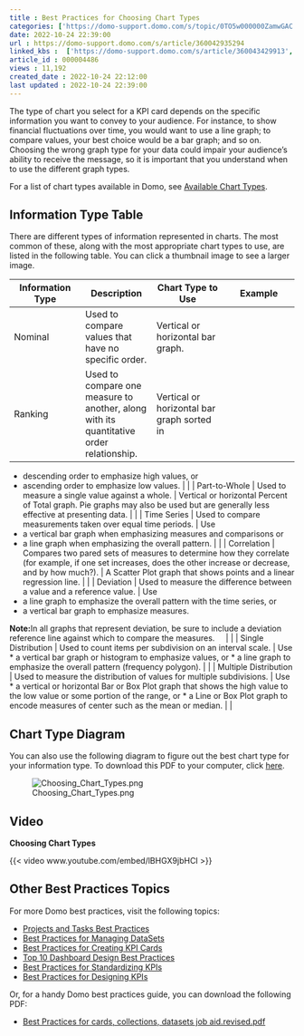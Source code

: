 ```yaml
---
title : Best Practices for Choosing Chart Types
categories: ['https://domo-support.domo.com/s/topic/0TO5w000000ZamwGAC']
date: 2022-10-24 22:39:00
url : https://domo-support.domo.com/s/article/360042935294
linked_kbs :  ['https://domo-support.domo.com/s/article/360043429913', 'https://domo-support.domo.com/s/article/360042926154', 'https://domo-support.domo.com/s/article/360043439953', 'https://domo-support.domo.com/s/article/360043429953', 'https://domo-support.domo.com/s/article/360043429933', 'https://domo-support.domo.com/s/article/360043440273', 'https://domo-support.domo.com/s/article/360043440173', 'https://domo-support.domo.com/s/article/360043429693', 'https://domo-support.domo.com/s/article/360042935294', 'https://domo-support.domo.com/s/article/360043439993', 'https://domo-support.domo.com/s/article/360042925494', 'https://domo-support.domo.com/s/article/360042935334', 'https://domo-support.domo.com/s/article/360043430493', 'https://domo-support.domo.com/s/topic/0TO5w000000ZamwGAC', 'https://domo-support.domo.com/s/knowledge-base']
article_id : 000004486
views : 11,192
created_date : 2022-10-24 22:12:00
last updated : 2022-10-24 22:39:00
---
```




The type of chart you select for a KPI card depends on the specific information you want to convey to your audience. For instance, to show financial fluctuations over time, you would want to use a line graph; to compare values, your best choice would be a bar graph; and so on. Choosing the wrong graph type for your data could impair your audience's ability to receive the message, so it is important that you understand when to use the different graph types.


For a list of chart types available in Domo, see [Available Chart Types](..\leaving_table_cards_behind_effective_chart_types_for_reporting\index.qmd "Available Chart Types").


Information Type Table
----------------------


There are different types of information represented in charts. The most common of these, along with the most appropriate chart types to use, are listed in the following table. You can click a thumbnail image to see a larger image.




| Information Type | Description | Chart Type to Use | Example |
| --- | --- | --- | --- |
| Nominal | Used to compare values that have no specific order. | Vertical or horizontal bar graph. |  |
| Ranking | Used to compare one measure to another, along with its quantitative order relationship. | Vertical or horizontal bar graph sorted in
* descending order to emphasize high values, or
* ascending order to emphasize low values.
 |  |
| Part-to-Whole | Used to measure a single value against a whole. | Vertical or horizontal Percent of Total graph. Pie graphs may also be used but are generally less effective at presenting data. |  |
| Time Series | Used to compare measurements taken over equal time periods. | Use
* a vertical bar graph when emphasizing measures and comparisons or
* a line graph when emphasizing the overall pattern.
 |  |
| Correlation | Compares two pared sets of measures to determine how they correlate (for example, if one set increases, does the other increase or decrease, and by how much?). | A Scatter Plot graph that shows points and a linear regression line. |  |
| Deviation | Used to measure the difference between a value and a reference value. | Use
* a line graph to emphasize the overall pattern with the time series, or
* a vertical bar graph to emphasize measures.

**Note:**In all graphs that represent deviation, be sure to include a deviation reference line against which to compare the measures.
 
  |  |
| Single Distribution | Used to count items per subdivision on an interval scale. | Use
* a vertical bar graph or histogram to emphasize values, or
* a line graph to emphasize the overall pattern (frequency polygon).
 |  |
| Multiple Distribution | Used to measure the distribution of values for multiple subdivisions. | Use
* a vertical or horizontal Bar or Box Plot graph that shows the high value to the low value or some portion of the range, or
* a Line or Box Plot graph to encode measures of center such as the mean or median.
 |  |



Chart Type Diagram
-------------------


You can also use the following diagram to figure out the best chart type for your information type. To download this PDF to your computer, click [here](https://domosoftware.sharepoint.com/:b:/s/CS-Edu-PublicFiles/Efhk3MIEs85CpEjY0jJ0kFgBo1MJwV_y8aNCjlEgpBw43A?e=T9ipQq).


![Choosing_Chart_Types.png](Choosing_Chart_Types.png)


Video
-----


**Choosing Chart Types**


{{< video www.youtube.com/embed/lBHGX9jbHCI >}}
 


Other Best Practices Topics
---------------------------


For more Domo best practices, visit the following topics:



* [Projects and Tasks Best Practices](..\projects_and_tasks_best_practices\index.qmd "Projects and Tasks Best Practices")
* [Best Practices for Managing DataSets](..\best_practices_for_managing_datasets\index.qmd "Best Practices for Managing DataSets")
* [Best Practices for Creating KPI Cards](..\best_practices_for_creating_visualization_cards\index.qmd "Best Practices for Creating KPI Cards")
* [Top 10 Dashboard Design Best Practices](..\top_10_dashboard_design_best_practices\index.qmd "Top 10 Dashboard Design Best Practices")
* [Best Practices for Standardizing KPIs](..\best_practices_for_standardizing_visualization_cards\index.qmd "Best Practices for Standardizing KPIs")
* [Best Practices for Designing KPIs](/s/article/360042935334 "Best Practices for Designing KPIs")


Or, for a handy Domo best practices guide, you can download the following PDF:



* [Best Practices for cards, collections, datasets job aid.revised.pdf](//hc/en-us/articles/360042923194 "Best Practices for cards, collections, datasets job aid.revised.pdf")
